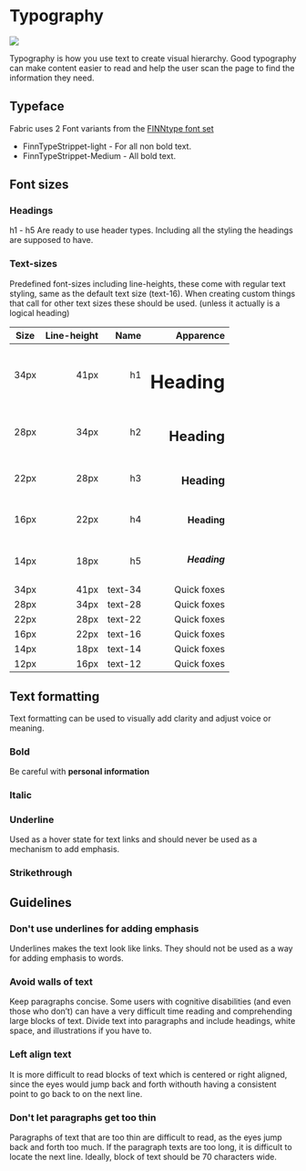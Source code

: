 # Typography

<img src="/figma/do-example-1.svg" />

Typography is how you use text to create visual hierarchy. Good typography can make content easier to read and help the user scan the page to find the information they need.

## Typeface

Fabric uses 2 Font variants from the [FINNtype font set](https://github.schibsted.io/finn/static-assets/tree/master/cdn-files/fonts)

- FinnTypeStrippet-light - For all non bold text.
- FinnTypeStrippet-Medium - All bold text.

## Font sizes

### Headings

h1 - h5 Are ready to use header types. Including all the styling the headings are supposed to have.

### Text-sizes

Predefined font-sizes including line-heights, these come with regular text styling, same as the default text size (text-16). When creating custom things that call for other text sizes these should be used. (unless it actually is a logical heading)

| Size | Line-height |    Name |                                Apparence |
| ---- | ----------: | ------: | ---------------------------------------: |
| 34px |        41px |      h1 |             <h1 class="m-0">Heading</h1> |
| 28px |        34px |      h2 |             <h2 class="m-0">Heading</h2> |
| 22px |        28px |      h3 |             <h3 class="m-0">Heading</h3> |
| 16px |        22px |      h4 |             <h4 class="m-0">Heading</h4> |
| 14px |        18px |      h5 |             <h5 class="m-0">Heading</h5> |
| 34px |        41px | text-34 | <span class="text-34">Quick foxes</span> |
| 28px |        34px | text-28 | <span class="text-28">Quick foxes</span> |
| 22px |        28px | text-22 | <span class="text-22">Quick foxes</span> |
| 16px |        22px | text-16 | <span class="text-16">Quick foxes</span> |
| 14px |        18px | text-14 | <span class="text-14">Quick foxes</span> |
| 12px |        16px | text-12 | <span class="text-12">Quick foxes</span> |

## Text formatting

Text formatting can be used to visually add clarity and adjust voice or meaning.

### Bold

<Fig>
  Be careful with <strong>personal information</strong>
</Fig>

### Italic

### Underline

Used as a hover state for text links and should never be used as a mechanism to add emphasis.

<Example></Example>

### Strikethrough

## Guidelines

### Don't use underlines for adding emphasis

Underlines makes the text look like links. They should not be used as a way for adding emphasis to words.

### Avoid walls of text

Keep paragraphs concise. Some users with cognitive disabilities (and even those who don’t) can have a very difficult time reading and comprehending large blocks of text.
Divide text into paragraphs and include headings, white space, and illustrations if you have to.

### Left align text

It is more difficult to read blocks of text which is centered or right aligned, since the eyes would jump back and forth withouth having a consistent point to go back to on the next line.

### Don't let paragraphs get too thin

Paragraphs of text that are too thin are difficult to read, as the eyes jump back and forth too much. If the paragraph texts are too long, it is difficult to locate the next line. Ideally, block of text should be 70 characters wide.
